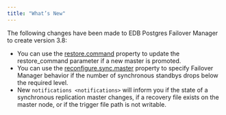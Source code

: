```yaml
---
title: "What’s New"
---
```


<div id="whats_new" class="registered_link"></div>

The following changes have been made to EDB Postgres Failover Manager to create version 3.8:

-   You can use the [restore.command](04_configuring_efm/01_cluster_properties/#restore_command) property to update the restore_command parameter if a new master is promoted.
-   You can use the [reconfigure.sync.master](04_configuring_efm/01_cluster_properties/#reconfigure_sync_master) property to specify Failover Manager behavior if the number of synchronous standbys drops below the required level.
-   New `notifications <notifications>` will inform you if the state of a synchronous replication master changes, if a recovery file exists on the master node, or if the trigger file path is not writable.
